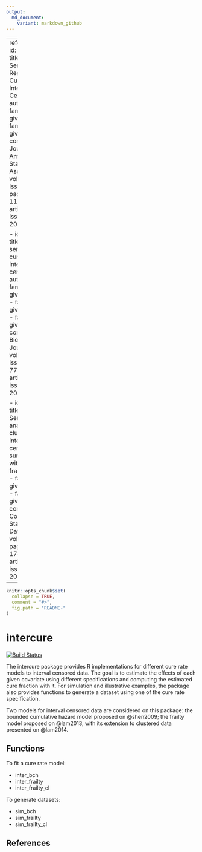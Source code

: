 ```yaml
---
output:
  md_document:
    variant: markdown_github
---
```


---
references:
- id: shen2009
  title: A Semiparametric Regression Cure Model for Interval-Censored Data
  author:
  - family: Shen
    given: Yu
  - family: Hao
    given: Liu
  container-title: Journal of the American Statistical Association
  volume: 104
  issue: 487
  page: 1168-1178
  type: article-journal
  issued:
    year: 2009
    
- id: lam2013
  title: A semiparametric cure model for interval-censored data
  author:
  - family: Lam
    given: Kwok Fai
  - family: Wong
    given: Kin Yau
  - family: Zhou
    given: Feifei
  container-title: Biometrical Journal
  volume: 55
  issue: 5
  page: 771-788
  type: article-journal
  issued:
    year: 2013
    
- id: lam2014
  title: Semiparametric analysis of clustered interval-censored survival data with a cure fraction
  author:
  - family: Lam
    given: Kwok Fai
  - family: Wong
    given: Kin Yau
  container-title: Computational Statistics and Data Analysis
  volume: 79
  page: 165-174
  type: article-journal
  issued:
    year: 2014    
---

<!-- README.md is generated from README.Rmd. Please edit that file -->

```r
knitr::opts_chunk$set(
  collapse = TRUE,
  comment = "#>",
  fig.path = "README-"
)
```

# intercure

[![Build Status](https://travis-ci.org/JBrettas/intercure.svg?branch=master)](https://travis-ci.org/JBrettas/intercure)

The intercure package provides R implementations for different cure rate models to interval censored data. The goal is to estimate the effects of each given covariate using different specifications and computing the estimated cure fraction with it. For simulation and illustrative examples, the package also provides functions to generate a dataset using one of the cure rate specification. 

Two models for interval censored data are considered on this package: the bounded cumulative hazard model proposed on @shen2009; the frailty model proposed on @lam2013, with its extension to clustered data presented on @lam2014.

## Functions

To fit a cure rate model:

* inter_bch
* inter_frailty
* inter_frailty_cl

To generate datasets:

* sim_bch
* sim_frailty
* sim_frailty_cl

## References
